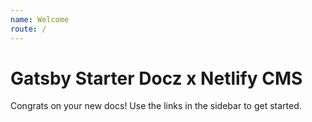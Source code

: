 ```yaml
---
name: Welcome
route: /
---
```

# Gatsby Starter Docz x Netlify CMS

Congrats on your new docs! Use the links in the sidebar to get started.
